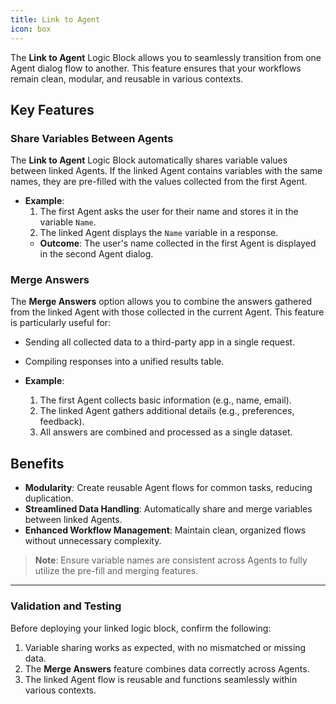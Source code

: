 ```yaml
---
title: Link to Agent
icon: box
---
```

The **Link to Agent** Logic Block allows you to seamlessly transition from one Agent dialog flow to another. This feature ensures that your workflows remain clean, modular, and reusable in various contexts.

## Key Features

### Share Variables Between Agents

The **Link to Agent** Logic Block automatically shares variable values between linked Agents. If the linked Agent contains variables with the same names, they are pre-filled with the values collected from the first Agent.

- **Example**:
  1. The first Agent asks the user for their name and stores it in the variable `Name`.
  2. The linked Agent displays the `Name` variable in a response.
  - **Outcome**: The user's name collected in the first Agent is displayed in the second Agent dialog.

### Merge Answers

The **Merge Answers** option allows you to combine the answers gathered from the linked Agent with those collected in the current Agent. This feature is particularly useful for:

- Sending all collected data to a third-party app in a single request.
- Compiling responses into a unified results table.

- **Example**:
  1. The first Agent collects basic information (e.g., name, email).
  2. The linked Agent gathers additional details (e.g., preferences, feedback).
  3. All answers are combined and processed as a single dataset.

## Benefits

- **Modularity**: Create reusable Agent flows for common tasks, reducing duplication.
- **Streamlined Data Handling**: Automatically share and merge variables between linked Agents.
- **Enhanced Workflow Management**: Maintain clean, organized flows without unnecessary complexity.

> **Note**: Ensure variable names are consistent across Agents to fully utilize the pre-fill and merging features.

---

### Validation and Testing

Before deploying your linked logic block, confirm the following:

1. Variable sharing works as expected, with no mismatched or missing data.
2. The **Merge Answers** feature combines data correctly across Agents.
3. The linked Agent flow is reusable and functions seamlessly within various contexts.